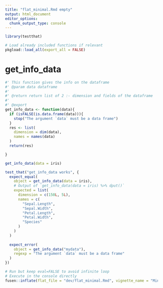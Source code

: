 ```yaml
---
title: "flat_minimal.Rmd empty"
output: html_document
editor_options: 
  chunk_output_type: console
---
```


```r
library(testthat)
```

<!--
 You need to run the 'description' chunk in the '0-dev_history.Rmd' file before continuing your code there.
-->

```r
# Load already included functions if relevant
pkgload::load_all(export_all = FALSE)
```

# get_info_data
    
```r
#' This function gives the info on the dataframe
#' @param data dataframe
#' 
#' @return return list of 2 :- dimension and fields of the dataframe
#' 
#' @export
get_info_data <- function(data){
  if (isFALSE(is.data.frame(data))){
    stop("The argument `data` must be a data frame")
  }
  res <- list(
    dimension = dim(data),
    names = names(data)
  )
  return(res)

}
```
  
```r
get_info_data(data = iris)
```
  
```r
test_that("get_info_data works", {
  expect_equal(
    object = get_info_data(data = iris),
    # Output of `get_info_data(data = iris) %>% dput()`
    expected = list(
      dimension = c(150L, 5L),
      names = c(
        "Sepal.Length",
        "Sepal.Width",
        "Petal.Length",
        "Petal.Width",
        "Species"
      )
    )
  )
  
  expect_error(
    object = get_info_data("mydata"), 
    regexp = "The argument `data` must be a data frame"
  )
})
```
  

```r
# Run but keep eval=FALSE to avoid infinite loop
# Execute in the console directly
fusen::inflate(flat_file = "dev/flat_minimal.Rmd", vignette_name = "Minimal")
```
